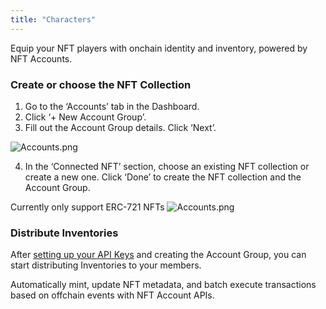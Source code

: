 ```yaml
---
title: "Characters"
---
```


Equip your NFT players with onchain identity and inventory, powered by NFT Accounts.

### Create or choose the NFT Collection 

1. Go to the ‘Accounts’ tab in the Dashboard.
2. Click ‘+ New Account Group’.
3. Fill out the Account Group details. Click ‘Next’.

![Accounts.png](https://station-images.nyc3.digitaloceanspaces.com/fe791874-a65e-4b97-be8b-9203bb4c0596.png)

4. In the ‘Connected NFT’ section, choose an existing NFT collection or create a new one. Click ‘Done’ to create the NFT collection and the Account Group.

<Info>Currently only support ERC-721 NFTs</Info>
![Accounts.png](https://station-images.nyc3.digitaloceanspaces.com/bad9cd44-dfce-4c48-9f77-a3bdb623ff89.png)

### Distribute Inventories

After [setting up your API Keys](/introduction/quickstart) and creating the Account Group, you can start distributing Inventories to your members.

<CardGroup cols={2}>
  <Card
    title="API"
    icon="terminal"
    iconType="solid"
    href="/nft-accounts/api"
  >
    <div style={{ paddingTop: "8px", fontSize: "14px" }}>
      Automatically mint, update NFT metadata, and batch execute transactions based on offchain events with NFT Account APIs.  
    </div>
  </Card>
</CardGroup>


